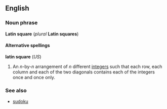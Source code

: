 ==English==
===Noun phrase===
'''Latin square''' (''plural'' '''Latin squares''')

====Alternative spellings====
'''latin square''' (''US'')

#An ''n''-by-''n'' arrangement of ''n'' different [[integer]]s such that each row, each column and each of the two diagonals contains each of the integers once and once only.

===See also===
*[[sudoku]]